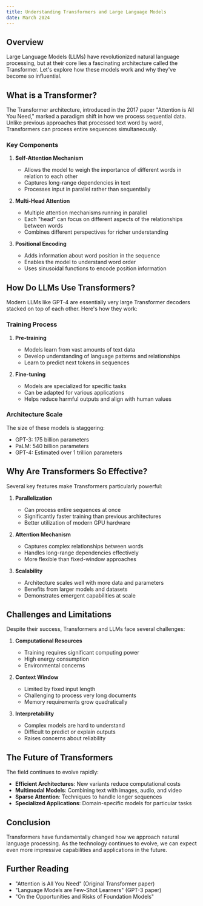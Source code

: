 ```yaml
---
title: Understanding Transformers and Large Language Models
date: March 2024
---
```


## Overview

Large Language Models (LLMs) have revolutionized natural language processing, but at their core lies a fascinating architecture called the Transformer. Let's explore how these models work and why they've become so influential.

## What is a Transformer?

The Transformer architecture, introduced in the 2017 paper "Attention is All You Need," marked a paradigm shift in how we process sequential data. Unlike previous approaches that processed text word by word, Transformers can process entire sequences simultaneously.

### Key Components

1. **Self-Attention Mechanism**
   - Allows the model to weigh the importance of different words in relation to each other
   - Captures long-range dependencies in text
   - Processes input in parallel rather than sequentially

2. **Multi-Head Attention**
   - Multiple attention mechanisms running in parallel
   - Each "head" can focus on different aspects of the relationships between words
   - Combines different perspectives for richer understanding

3. **Positional Encoding**
   - Adds information about word position in the sequence
   - Enables the model to understand word order
   - Uses sinusoidal functions to encode position information

## How Do LLMs Use Transformers?

Modern LLMs like GPT-4 are essentially very large Transformer decoders stacked on top of each other. Here's how they work:

### Training Process

1. **Pre-training**
   - Models learn from vast amounts of text data
   - Develop understanding of language patterns and relationships
   - Learn to predict next tokens in sequences

2. **Fine-tuning**
   - Models are specialized for specific tasks
   - Can be adapted for various applications
   - Helps reduce harmful outputs and align with human values

### Architecture Scale

The size of these models is staggering:
- GPT-3: 175 billion parameters
- PaLM: 540 billion parameters
- GPT-4: Estimated over 1 trillion parameters

## Why Are Transformers So Effective?

Several key features make Transformers particularly powerful:

1. **Parallelization**
   - Can process entire sequences at once
   - Significantly faster training than previous architectures
   - Better utilization of modern GPU hardware

2. **Attention Mechanism**
   - Captures complex relationships between words
   - Handles long-range dependencies effectively
   - More flexible than fixed-window approaches

3. **Scalability**
   - Architecture scales well with more data and parameters
   - Benefits from larger models and datasets
   - Demonstrates emergent capabilities at scale

## Challenges and Limitations

Despite their success, Transformers and LLMs face several challenges:

1. **Computational Resources**
   - Training requires significant computing power
   - High energy consumption
   - Environmental concerns

2. **Context Window**
   - Limited by fixed input length
   - Challenging to process very long documents
   - Memory requirements grow quadratically

3. **Interpretability**
   - Complex models are hard to understand
   - Difficult to predict or explain outputs
   - Raises concerns about reliability

## The Future of Transformers

The field continues to evolve rapidly:

- **Efficient Architectures**: New variants reduce computational costs
- **Multimodal Models**: Combining text with images, audio, and video
- **Sparse Attention**: Techniques to handle longer sequences
- **Specialized Applications**: Domain-specific models for particular tasks

## Conclusion

Transformers have fundamentally changed how we approach natural language processing. As the technology continues to evolve, we can expect even more impressive capabilities and applications in the future.

## Further Reading

- "Attention is All You Need" (Original Transformer paper)
- "Language Models are Few-Shot Learners" (GPT-3 paper)
- "On the Opportunities and Risks of Foundation Models" 